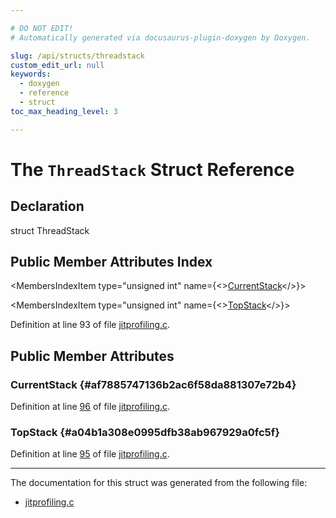 ```yaml
---

# DO NOT EDIT!
# Automatically generated via docusaurus-plugin-doxygen by Doxygen.

slug: /api/structs/threadstack
custom_edit_url: null
keywords:
  - doxygen
  - reference
  - struct
toc_max_heading_level: 3

---
```





# The `ThreadStack` Struct Reference

<DoxygenPage pluginConfig={pluginConfig}>



## Declaration

<CodeBlock>struct ThreadStack</CodeBlock>

## Public Member Attributes Index

<MembersIndex>

<MembersIndexItem
  type="unsigned int"
  name={<><a href="#af7885747136b2ac6f58da881307e72b4">CurrentStack</a></>}>
</MembersIndexItem>

<MembersIndexItem
  type="unsigned int"
  name={<><a href="#a04b1a308e0995dfb38ab967929a0fc5f">TopStack</a></>}>
</MembersIndexItem>

</MembersIndex>


Definition at line 93 of file <a href="/docs/api/files/lib/lib/executionengine/lib/executionengine/inteljitprofiling/jitprofiling-c">jitprofiling.c</a>.

<SectionDefinition>

## Public Member Attributes

### CurrentStack {#af7885747136b2ac6f58da881307e72b4}

<MemberDefinition
  prototype="unsigned int ThreadStack::CurrentStack">

Definition at line <a href="/docs/api/files/lib/lib/executionengine/lib/executionengine/inteljitprofiling/jitprofiling-c/#l00096">96</a> of file <a href="/docs/api/files/lib/lib/executionengine/lib/executionengine/inteljitprofiling/jitprofiling-c">jitprofiling.c</a>.
</MemberDefinition>

### TopStack {#a04b1a308e0995dfb38ab967929a0fc5f}

<MemberDefinition
  prototype="unsigned int ThreadStack::TopStack">

Definition at line <a href="/docs/api/files/lib/lib/executionengine/lib/executionengine/inteljitprofiling/jitprofiling-c/#l00095">95</a> of file <a href="/docs/api/files/lib/lib/executionengine/lib/executionengine/inteljitprofiling/jitprofiling-c">jitprofiling.c</a>.
</MemberDefinition>

</SectionDefinition>

<hr/>

The documentation for this struct was generated from the following file:

<ul>
<li><a href="/docs/api/files/lib/lib/executionengine/lib/executionengine/inteljitprofiling/jitprofiling-c">jitprofiling.c</a></li>
</ul>

</DoxygenPage>

